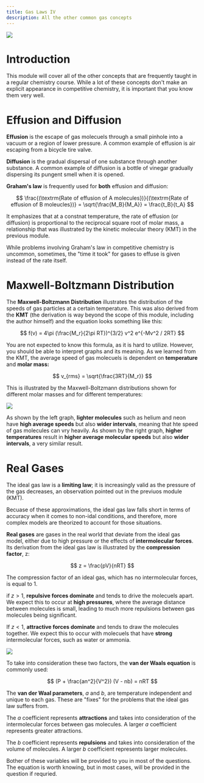 ```yaml
---
title: Gas Laws IV
description: All the other common gas concepts
---
```


<img src="https://i.imgur.com/nbzjrYY.png"/>

# Introduction

This module will cover all of the other concepts that are frequently taught in a regular chemistry course.
While a lot of these concepts don't make an explicit appearance in competitive chemistry, it is important that you know them very well.


# Effusion and Diffusion

**Effusion** is the escape of gas molecuels through a small pinhole into a vacuum or a region of lower pressure.
A common example of effusion is air escaping from a bicycle tire valve.

**Diffusion** is the gradual dispersal of one substance through another substance.
A common example of diffusion is a bottle of vinegar gradually dispersing its pungent smell when it is opened.

**Graham's law** is frequently used for **both** effusion and diffusion:

$$
\frac{(\textrm{Rate of effusion of A molecules})}{(\textrm{Rate of effusion of B moleucles})} = \sqrt{\frac{M_B}{M_A}} = \frac{t_B}{t_A}
$$

It emphasizes that at a constnat temperature, the rate of effusion (or diffusion) is proportional to the reciprocal square root of molar mass, a relationship that was illustrated by the kinetic molecular theory (KMT) in the previous module.

While problems involving Graham's law in competitive chemistry is uncommon, sometimes, the "time it took" for gases to effuse is given instead of the rate itself.


# Maxwell-Boltzmann Distribution

The **Maxwell-Boltzmann Distribution** illustrates the distribution of the speeds of gas particles at a certain temperature.
This was also derived from the **KMT** (the derivation is way beyond the scope of this module, including the author himself) and the equation looks something like this:

$$
f(v) = 4\pi (\frac{M_r}{2\pi RT})^{3/2} v^2 e^{-Mv^2 / 2RT}
$$

You are not expected to know this formula, as it is hard to utilize.
However, you should be able to interpret graphs and its meaning.
As we learned from the KMT, the average speed of gas molecuels is dependent on **temperature** and **molar mass:**

$$
v_{rms} = \sqrt{\frac{3RT}{M_r}}
$$

This is illustrated by the Maxwell-Boltzmann distributions shown for different molar masses and for different temperatures:

<img src="https://i.imgur.com/MQJiEZK.png"/>

As shown by the left graph, **lighter molecules** such as helium and neon have **high average speeds** but also **wider intervals**, meaning that hte speed of gas molecules can vry heavily.
As shown by the right graph, **higher temperatures** result in **higher average molecular speeds** but also **wider intervals**, a very similar result.


# Real Gases

The ideal gas law is a **limiting law**; it is increasingly valid as the pressure of the gas decreases, an observation pointed out in the previuos module (KMT).

Becuase of these approximations, the ideal gas law falls short in terms of accuracy when it comes to non-idal conditions, and therefore, more complex models are theorized to account for those situations.

**Real gases** are gases in the real world that deviate from the ideal gas model, either due to high pressure or the effects of **intermolecular forces**.
Its derivation from the ideal gas law is illustrated by the **compression factor**, z:

$$
z = \frac{pV}{nRT}
$$

The compression factor of an ideal gas, which has no intermolecular forces, is equal to 1.

if $z > 1$, **repulsive forces dominate** and tends to drive the molecuels apart.
We expect this to occur at **high pressures**, where the average distance between molecules is small, leading to much more repulsions between gas molecules being significant.

If $z < 1$, **attractive forces dominate** and tends to draw the molecules together.
We expect this to occur with molecuels that have **strong** intermolecular forces, such as water or ammonia.

<img src="https://i.imgur.com/M1J8Xug.gif"/>

To take into consideration these two factors, the **van der Waals equation** is commonly used:

$$
(P + \frac{an^2}{V^2}) (V - nb) = nRT
$$

The **van der Waal parameters**, $a$ and $b$, are temperature independent and unique to each gas.
These are "fixes" for the problems that the ideal gas law suffers from.

The $a$ coefficient represents **attractions** and takes into consideration of the intermolecular forces between gas molecules.
A larger $a$ coefficient represents greater attractions.

The $b$ coefficient represents **repulsions** and takes into consideration of the volume of molecules.
A larger $b$ coefficient represents larger molecules.

Bother of these variables will be provided to you in most of the questions.
The equation is worth knowing, but in most cases, will be provided in the question if requried.